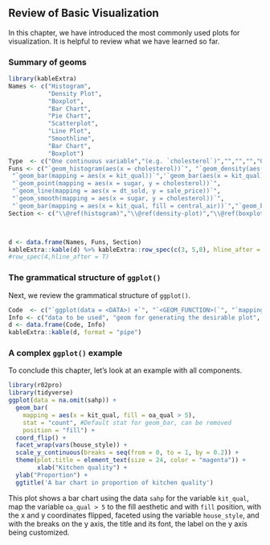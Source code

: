 ## Review of Basic Visualization {#review-basic-visualization}

In this chapter, we have introduced the most commonly used plots for visualization. It is helpful to review what we have learned so far. 

### Summary of geoms

```r
library(kableExtra)
Names <- c("Histogram",
           "Density Plot",
           "Boxplot",
           "Bar Chart",
           "Pie Chart",
           "Scatterplot",
           "Line Plot",
           "Smoothline",
           "Bar Chart",
           "Boxplot")
Type  <- c("One continuous variable","(e.g. `cholesterol`)","","","","One discrete variable","(e.g. `kit_qual`)", "Two continuous variables", "(e.g. `sugar` and `cholesterol`)", "","Two discrete variables", "(e.g. `kit_qual` and `heat_qual`)", "One continous varialbe and one discrete variable")
Funs <- c("`geom_histogram(aes(x = cholesterol))`", "`geom_density(aes(x = cholesterol))`", '`geom_boxplot(aes(x = "", y = sale_price))`',
 "`geom_bar(mapping = aes(x = kit_qual))`",'`geom_bar(aes(x = kit_qual), stat = "identity") + coord_polar("y")` ',
 "`geom_point(mapping = aes(x = sugar, y = cholesterol))`",
 "`geom_line(mapping = aes(x = dt_sold, y = sale_price))`",
 "`geom_smooth(mapping = aes(x = sugar, y = cholesterol))`",
 "`geom_bar(mapping = aes(x = kit_qual, fill = central_air))`","`geom_boxplot(aes(x = kit_qual, y = sale_price))`")
Section <- c("\\@ref(histogram)","\\@ref(density-plot)","\\@ref(boxplots)","\\@ref(intro-bar-chart)","\\@ref(pie-charts)","\\@ref(scatterplot)","\\@ref(line-plot)","\\@ref(smoothline)","\\@ref(bar-aes)","\\@ref(boxplot-2)")



d <- data.frame(Names, Funs, Section)
kableExtra::kable(d) %>% kableExtra::row_spec(c(3, 5,8), hline_after = T)%>%kableExtra::pack_rows("One continuous variable (e.g. `cholesterol` or `sale_price`)", 1, 3,background = "orange")%>%pack_rows("One discrete variable (e.g. `kit_qual`)", 4, 5,background = "orange")%>%pack_rows("Two continuous variables (e.g. `sugar` and `cholesterol`)", 6, 8,background = "orange")%>%pack_rows("Two discrete variables (e.g. `kit_qual` and `central_air`):", 9, 9,background = "orange")%>%pack_rows("One continuous variable and one discrete variable (e.g. `kit_qual` and `sale_price`):", 10, 10,background = "orange")
#row_spec(4,hline_after = T)
```


### The grammatical structure of `ggplot()`

Next, we review the grammatical structure of `ggplot()`.

```r
Code  <- c("`ggplot(data = <DATA>) +`", "`<GEOM_FUNCTION>(`", "`mapping = aes(<MAPPINGS>),`", "`stat = <STAT>, `", "`position = <POSITION>) + `", "`<COORDINATE_FUNCTION> +`", "`<FACET_FUNCTION> +`","`<SCALE_FUNCTION> +`", "`<THEME_FUNCTION>`")
Info <- c("data to be used", "geom for generating the desirable plot", "aesthetic mappings, this may include the x and y axes and other features like `color`, `shape`, `fill`, `linetype`, `size`, etc.", "statistical transformation, for example, when we create the errorbar", "position, like `stack`, `dodge`, `fill`", "such as flipping the x and y axes", "`facet_wrap()` and `facet_grid()`, create multiple plots for different subsets of the data", "customize the x and y breaks", "customize labels, title, and fonts")
d <- data.frame(Code, Info)
kableExtra::kable(d, format = "pipe") 
```

### A complex `ggplot()` example

To conclude this chapter, let's look at an example with all components.

```r
library(r02pro)
library(tidyverse)
ggplot(data = na.omit(sahp)) +
  geom_bar(
    mapping = aes(x = kit_qual, fill = oa_qual > 5),
    stat = "count", #Default stat for geom_bar, can be removed
    position = "fill") +
  coord_flip() +
  facet_wrap(vars(house_style)) +
  scale_y_continuous(breaks = seq(from = 0, to = 1, by = 0.2)) +
  theme(plot.title = element_text(size = 24, color = "magenta")) +
        xlab("Kitchen quality") +
  ylab("Proportion") +
  ggtitle('A bar chart in proportion of kitchen quality')
```

This plot shows a bar chart using the data `sahp` for the variable `kit_qual`, map the variable `oa_qual > 5` to the fill aesthetic and with `fill` position, with the x and y coordinates flipped, faceted using the variable `house_style`, and with the breaks on the y axis, the title and its font, the label on the y axis being customized. 
